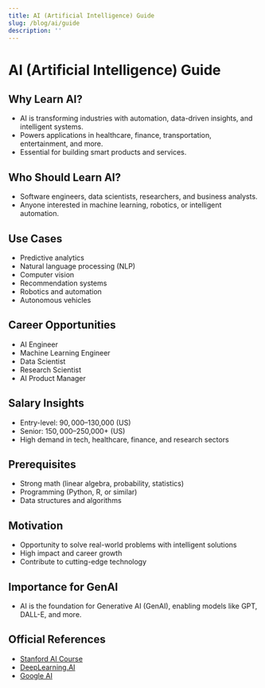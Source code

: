 ```yaml
---
title: AI (Artificial Intelligence) Guide
slug: /blog/ai/guide
description: ''
---
```

# AI (Artificial Intelligence) Guide

## Why Learn AI?
- AI is transforming industries with automation, data-driven insights, and intelligent systems.
- Powers applications in healthcare, finance, transportation, entertainment, and more.
- Essential for building smart products and services.

## Who Should Learn AI?
- Software engineers, data scientists, researchers, and business analysts.
- Anyone interested in machine learning, robotics, or intelligent automation.

## Use Cases
- Predictive analytics
- Natural language processing (NLP)
- Computer vision
- Recommendation systems
- Robotics and automation
- Autonomous vehicles

## Career Opportunities
- AI Engineer
- Machine Learning Engineer
- Data Scientist
- Research Scientist
- AI Product Manager

## Salary Insights
- Entry-level: $90,000–$130,000 (US)
- Senior: $150,000–$250,000+ (US)
- High demand in tech, healthcare, finance, and research sectors

## Prerequisites
- Strong math (linear algebra, probability, statistics)
- Programming (Python, R, or similar)
- Data structures and algorithms

## Motivation
- Opportunity to solve real-world problems with intelligent solutions
- High impact and career growth
- Contribute to cutting-edge technology

## Importance for GenAI
- AI is the foundation for Generative AI (GenAI), enabling models like GPT, DALL-E, and more.

## Official References
- [Stanford AI Course](https://ai.stanford.edu/)
- [DeepLearning.AI](https://www.deeplearning.ai/)
- [Google AI](https://ai.google/)
